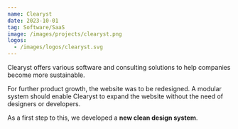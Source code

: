 ```yaml
---
name: Clearyst
date: 2023-10-01
tag: Software/SaaS
image: /images/projects/clearyst.png
logos:
  - /images/logos/clearyst.svg
---
```


Clearyst offers various software and consulting solutions to help companies become more sustainable.

For further product growth, the website was to be redesigned. A modular system should enable Clearyst to expand the website without the need of designers or developers.

As a first step to this, we developed a **new clean design system**.
